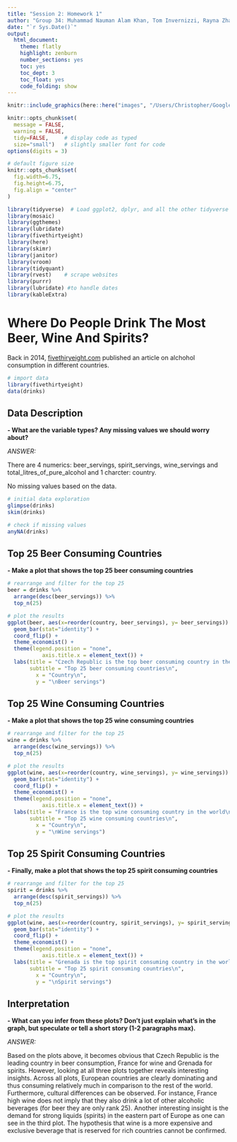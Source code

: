 ```yaml
---
title: "Session 2: Homework 1"
author: "Group 34: Muhammad Nauman Alam Khan, Tom Invernizzi, Rayna Zhang, Jerome Billiet, Christopher Baumann "
date: "`r Sys.Date()`"
output:
  html_document:
    theme: flatly
    highlight: zenburn
    number_sections: yes
    toc: yes
    toc_dept: 3
    toc_float: yes
    code_folding: show
---
```

```r
knitr::include_graphics(here::here("images", "/Users/Christopher/Google Drive/LBS (Master)/Term 1/Data Analyics for Finance/my_website/public/img/beer.jpg"), error = FALSE)
```


```r
knitr::opts_chunk$set(
  message = FALSE, 
  warning = FALSE, 
  tidy=FALSE,     # display code as typed
  size="small")   # slightly smaller font for code
options(digits = 3)

# default figure size
knitr::opts_chunk$set(
  fig.width=6.75, 
  fig.height=6.75,
  fig.align = "center"
)
```


```r
library(tidyverse)  # Load ggplot2, dplyr, and all the other tidyverse packages
library(mosaic)
library(ggthemes)
library(lubridate)
library(fivethirtyeight)
library(here)
library(skimr)
library(janitor)
library(vroom)
library(tidyquant)
library(rvest)    # scrape websites
library(purrr)  
library(lubridate) #to handle dates
library(kableExtra)
```

# Where Do People Drink The Most Beer, Wine And Spirits?

Back in 2014, [fivethiryeight.com](https://fivethirtyeight.com/features/dear-mona-followup-where-do-people-drink-the-most-beer-wine-and-spirits/) published an article on alchohol consumption in different countries. 

```r

# import data
library(fivethirtyeight)
data(drinks)

```

## Data Description    

**- What are the variable types? Any missing values we should worry about?**   

*ANSWER:*      
       
There are 4 numerics: beer_servings, spirit_servings, wine_servings and total_litres_of_pure_alcohol and 1 charcter: country. 

No missing values based on the data.

```r

# initial data exploration
glimpse(drinks)
skim(drinks)

# check if missing values
anyNA(drinks)
```

## Top 25 Beer Consuming Countries      
        
**- Make a plot that shows the top 25 beer consuming countries**   

```r

# rearrange and filter for the top 25
beer = drinks %>%
  arrange(desc(beer_servings)) %>% 
  top_n(25)

# plot the results
ggplot(beer, aes(x=reorder(country, beer_servings), y= beer_servings)) +
  geom_bar(stat="identity") +
  coord_flip() +
  theme_economist() +
  theme(legend.position = "none",
           axis.title.x = element_text()) + 
  labs(title = "Czech Republic is the top beer consuming country in the world\n",
       subtitle = "Top 25 beer consuming countries\n",
         x = "Country\n", 
         y = "\nBeer servings")

```

## Top 25 Wine Consuming Countries    
    
**- Make a plot that shows the top 25 wine consuming countries**     

```r

# rearrange and filter for the top 25
wine = drinks %>%
  arrange(desc(wine_servings)) %>% 
  top_n(25)

# plot the results
ggplot(wine, aes(x=reorder(country, wine_servings), y= wine_servings)) +
  geom_bar(stat="identity") +
  coord_flip() +
  theme_economist() +
  theme(legend.position = "none",
           axis.title.x = element_text()) + 
  labs(title = "France is the top wine consuming country in the world\n",
       subtitle = "Top 25 wine consuming countries\n",
         x = "Country\n", 
         y = "\nWine servings")

```

## Top 25 Spirit Consuming Countries     

**- Finally, make a plot that shows the top 25 spirit consuming countries**    

```r

# rearrange and filter for the top 25
spirit = drinks %>%
  arrange(desc(spirit_servings)) %>% 
  top_n(25)

# plot the results
ggplot(wine, aes(x=reorder(country, spirit_servings), y= spirit_servings)) +
  geom_bar(stat="identity") +
  coord_flip() +
  theme_economist() +
  theme(legend.position = "none",
           axis.title.x = element_text()) + 
  labs(title = "Grenada is the top spirit consuming country in the world\n",
       subtitle = "Top 25 spirit consuming countries\n",
         x = "Country\n", 
         y = "\nSpirit servings")

```

## Interpretation     

**- What can you infer from these plots? Don't just explain what's in the graph, but speculate or tell a short story (1-2 paragraphs max).**    

*ANSWER:*

Based on the plots above, it becomes obvious that Czech Republic is the leading country in beer consumption, France for wine and Grenada for spirits. However, looking at all three plots together reveals interesting insights. Across all plots, European countries are clearly dominating and thus consuming relatively much in comparison to the rest of the world. Furthermore, cultural differences can be observed. For instance, France high wine does not imply that they also drink a lot of other alcoholic beverages (for beer they are only rank 25). Another interesting insight is the demand for strong liquids (spirits) in the eastern part of Europe as one can see in the third plot. The hypothesis that wine is a more expensive and exclusive beverage that is reserved for rich countries cannot be confirmed. 

